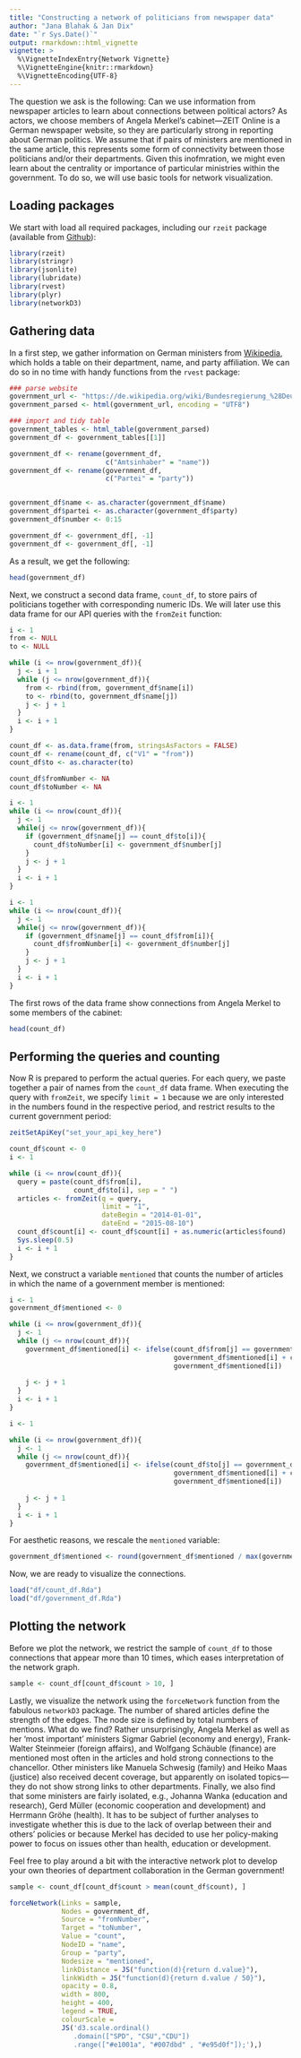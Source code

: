 ```yaml
---
title: "Constructing a network of politicians from newspaper data"
author: "Jana Blahak & Jan Dix"
date: "`r Sys.Date()`"
output: rmarkdown::html_vignette
vignette: >
  %\VignetteIndexEntry{Network Vignette}
  %\VignetteEngine{knitr::rmarkdown}
  %\VignetteEncoding{UTF-8}
---
```


The question we ask is the following: Can we use information from newspaper articles to learn about connections between political actors? As actors, we choose members of Angela Merkel's cabinet---ZEIT Online is a German newspaper website, so they are particularly strong in reporting about German politics. We assume that if pairs of ministers are mentioned in the same article, this represents some form of connectivity between those politicians and/or their departments. Given this inofmration, we might even learn about the centrality or importance of particular ministries within the government. To do so, we will use basic tools for network visualization.


## Loading packages

We start with load all required packages, including our `rzeit` package (available from [Github](https://github.com/tollpatsch/rzeit)):

```r
library(rzeit)
library(stringr)
library(jsonlite)
library(lubridate)
library(rvest)
library(plyr)
library(networkD3)
```


## Gathering data

In a first step, we gather information on German ministers from [Wikipedia](https://de.wikipedia.org/wiki/Bundesregierung_%28Deutschland%29), which holds a table on their department, name, and party affiliation. We can do so in no time with handy functions from the `rvest` package:


```r
### parse website
government_url <- "https://de.wikipedia.org/wiki/Bundesregierung_%28Deutschland%29"
government_parsed <- html(government_url, encoding = "UTF8")

### import and tidy table
government_tables <- html_table(government_parsed)
government_df <- government_tables[[1]]

government_df <- rename(government_df,
                        c("Amtsinhaber" = "name"))
government_df <- rename(government_df,
                        c("Partei" = "party"))


government_df$name <- as.character(government_df$name)
government_df$partei <- as.character(government_df$party)
government_df$number <- 0:15

government_df <- government_df[, -1]
government_df <- government_df[, -1]
```

As a result, we get the following:

```r
head(government_df)
```

Next, we construct a second data frame, `count_df`, to store pairs of politicians together with corresponding numeric IDs. We will later use this data frame for our API queries with the `fromZeit` function: 

```r
i <- 1
from <- NULL
to <- NULL

while (i <= nrow(government_df)){
  j <- i + 1
  while (j <= nrow(government_df)){
    from <- rbind(from, government_df$name[i])
    to <- rbind(to, government_df$name[j])
    j <- j + 1
  }
  i <- i + 1
}

count_df <- as.data.frame(from, stringsAsFactors = FALSE)
count_df <- rename(count_df, c("V1" = "from"))
count_df$to <- as.character(to)

count_df$fromNumber <- NA
count_df$toNumber <- NA

i <- 1
while (i <= nrow(count_df)){
  j <- 1
  while(j <= nrow(government_df)){  
    if (government_df$name[j] == count_df$to[i]){
      count_df$toNumber[i] <- government_df$number[j]
    }
    j <- j + 1
  }
  i <- i + 1
}

i <- 1
while (i <= nrow(count_df)){
  j <- 1
  while(j <= nrow(government_df)){  
    if (government_df$name[j] == count_df$from[i]){
      count_df$fromNumber[i] <- government_df$number[j]
    }
    j <- j + 1
  }
  i <- i + 1
}
```

The first rows of the data frame show connections from Angela Merkel to some members of the cabinet:

```r
head(count_df)
```


## Performing the queries and counting

Now R is prepared to perform the actual queries. For each query, we paste together a pair of names from the `count_df` data frame. When executing the query with `fromZeit`, we specify `limit = 1` because we are only interested in the numbers found in the respective period, and restrict results to the current government period:

```r
zeitSetApiKey("set_your_api_key_here")

count_df$count <- 0
i <- 1

while (i <= nrow(count_df)){
  query = paste(count_df$from[i], 
                count_df$to[i], sep = " ")
  articles <- fromZeit(q = query, 
                       limit = "1", 
                       dateBegin = "2014-01-01", 
                       dateEnd = "2015-08-10")
  count_df$count[i] <- count_df$count[i] + as.numeric(articles$found)
  Sys.sleep(0.5)
  i <- i + 1
}
```

Next, we construct a variable `mentioned` that counts the number of articles in which the name of a government member is mentioned:

```r
i <- 1
government_df$mentioned <- 0

while (i <= nrow(government_df)){
  j <- 1
  while (j <= nrow(count_df)){
    government_df$mentioned[i] <- ifelse(count_df$from[j] == government_df$name[i],
                                         government_df$mentioned[i] + count_df$count[j],
                                         government_df$mentioned[i]) 
    
    j <- j + 1
  }
  i <- i + 1
}

i <- 1

while (i <= nrow(government_df)){
  j <- 1
  while (j <= nrow(count_df)){
    government_df$mentioned[i] <- ifelse(count_df$to[j] == government_df$name[i],
                                         government_df$mentioned[i] + count_df$count[j],
                                         government_df$mentioned[i]) 
    
    j <- j + 1
  }
  i <- i + 1
}
```


For aesthetic reasons, we rescale the `mentioned` variable:

```r
government_df$mentioned <- round(government_df$mentioned / max(government_df$mentioned) * 500)
```

Now, we are ready to visualize the connections.

```r
load("df/count_df.Rda")
load("df/government_df.Rda")
```

## Plotting the network

Before we plot the network, we restrict the sample of `count_df` to those connections that appear more than 10 times, which eases interpretation of the network graph.

```r
sample <- count_df[count_df$count > 10, ]
```

Lastly, we visualize the network using the `forceNetwork` function from the fabulous `networkD3` package. The number of shared articles define the strength of the edges. The node size is defined by total numbers of mentions. What do we find? Rather unsurprisingly, Angela Merkel as well as her 'most important' ministers Sigmar Gabriel (economy and energy), Frank-Walter Steinmeier (foreign affairs), and Wolfgang Schäuble (finance) are mentioned most often in the articles and hold strong connections to the chancellor. Other ministers like Manuela Schwesig (family) and Heiko Maas (justice) also received decent coverage, but apparently on isolated topics---they do not show strong links to other departments. Finally, we also find that some ministers are fairly isolated, e.g., Johanna Wanka (education and research), Gerd Müller (economic cooperation and development) and Herrmann Gröhe (health). It has to be subject of further analyses to investigate whether this is due to the lack of overlap between their and others' policies or because Merkel has decided to use her policy-making power to focus on issues other than health, education or development. 

Feel free to play around a bit with the interactive network plot to develop your own theories of department collaboration in the German government!

```r
sample <- count_df[count_df$count > mean(count_df$count), ]

forceNetwork(Links = sample,
             Nodes = government_df,
             Source = "fromNumber",
             Target = "toNumber",
             Value = "count",
             NodeID = "name",
             Group = "party",
             Nodesize = "mentioned",
             linkDistance = JS("function(d){return d.value}"),
             linkWidth = JS("function(d){return d.value / 50}"),
             opacity = 0.8,
             width = 800,
             height = 400,
             legend = TRUE,
             colourScale = 
             JS('d3.scale.ordinal()
                .domain(["SPD", "CSU","CDU"])
                .range(["#e1001a", "#007dbd" , "#e95d0f"]);'),)

```
